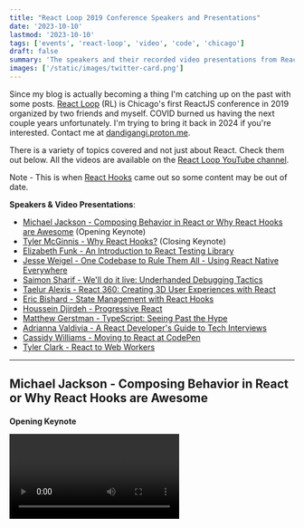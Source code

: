 ```yaml
---
title: "React Loop 2019 Conference Speakers and Presentations"
date: '2023-10-10'
lastmod: '2023-10-10'
tags: ['events', 'react-loop', 'video', 'code', 'chicago']
draft: false
summary: 'The speakers and their recorded video presentations from React Loop 2019.'
images: ['/static/images/twitter-card.png']
---
```


Since my blog is actually becoming a thing I'm catching up on the past with some posts. [React Loop](https://2019.reactloop.com) (RL) is Chicago's first ReactJS conference in 2019 organized by two friends and myself. COVID burned us having the next couple years unfortunately. I'm trying to bring it back in 2024 if you're interested. Contact me at [dandigangi.proton.me](mailto:dandigangi.proton.me).

There is a variety of topics covered and not just about React. Check them out below. All the videos are available on the [React Loop YouTube channel](https://www.youtube.com/@reactloop6901/videos).

Note - This is when [React Hooks](https://react.dev/reference/react) came out so some content may be out of date.

**Speakers & Video Presentations**:
- [Michael Jackson - Composing Behavior in React or Why React Hooks are Awesome](#mj) (Opening Keynote)
- [Tyler McGinnis - Why React Hooks?](#tmg) (Closing Keynote)
- [Elizabeth Funk - An Introduction to React Testing Library](#ef)
- [Jesse Weigel - One Codebase to Rule Them All - Using React Native Everywhere](#jw)
- [Saimon Sharif - We'll do it live: Underhanded Debugging Tactics](#ss)
- [Taelur Alexis - React 360: Creating 3D User Experiences with React](#ta)
- [Eric Bishard - State Management with React Hooks](#eb)
- [Houssein Djirdeh - Progressive React](#hd)
- [Matthew Gerstman - TypeScript: Seeing Past the Hype](#mg)
- [Adrianna Valdivia - A React Developer's Guide to Tech Interviews](#av)
- [Cassidy Williams - Moving to React at CodePen](#cw)
- [Tyler Clark - React to Web Workers](#tc)

---

## Michael Jackson - Composing Behavior in React or Why React Hooks are Awesome
#### <a name="mj"> </a>
**Opening Keynote**

<Video title="Michael Jackson - Composing Behavior in React or Why React Hooks are Awesome" url="https://www.youtube.com/embed/nUzLlHFVXx0?si=AoMNvTsA5CJVvCAI" />

Michael builds Remix Run at Shopify, created Unpkg, and co-founded React Training. He previously worked at Twitter and Path.

Follow [@mjackson](https://twitter.com/mjackson)

---

## Tyler McGinnis - Why React Hooks?
#### <a name="tmg"> </a>
**Closing Keynote**

<Video title="Tyler McGinnis - Why React Hooks?" url="https://www.youtube.com/embed/3hCge6XFju8?si=GZz8uBIi4WhwI10k" />

Tyler runs a variety of developer products and tools including ui.dev, bytes.dev, react.gg, usehooks.com, and npmtrends.com.

Follow [@tylermcginnis](https://twitter.com/tylermcginnis)

---

## Elizabeth Funk - An Introduction to React Testing Library
#### <a name="ef"> </a>

<Video title="Elizabeth Funk - An Introduction to React Testing Library" url="https://www.youtube.com/embed/9cHlYCS4mAs?si=0lf8Xw00O5GTsoQ1" />

Elizabeth is a former software engineer at Medium and Priceline.

Follow [@elizfunk](https://twitter.com/elizfunk)

---

## Jesse Weigel - One Codebase to Rule Them All - Using React Native Everywhere
#### <a name="jw"> </a>

<Video title="Jesse Weigel - One Codebase to Rule Them All - Using React Native Everywhere" url="https://www.youtube.com/embed/nr2tnoyWB7w?si=u38D2VwGgMyYUUVi" />

Jesse is a senior software engineer at American Express and previously Dick's Sporting Goods.

Follow [@JesseRWeigel](https://twitter.com/JesseRWeigel)

---

## Saimon Sharif - We'll do it live: Underhanded Debugging Tactics
#### <a name="ss"> </a>

<Video title="Saimon Sharif - We'll do it live: Underhanded Debugging Tactics" url="https://www.youtube.com/embed/Gv0G9Vmo4IU?si=k8a0A1_gFbs6YGIw" />

Saimon is an engineering manager at Join Grow Therapy, General Assembly teacher, and previously worked at Rent the Runway.

Follow [@saimonsharif](https://twitter.com/saimonsharif)

---

## Taelur Alexis - React 360: Creating 3D User Experiences with React
#### <a name="ta"> </a>

<Video title="Taelur Alexis - React 360: Creating 3D User Experiences with React" url="https://www.youtube.com/embed/7idBFx7erWA?si=3nb2NueBJJAdRkHc" />

Tae'lur is a successful self taught developer working at Semgrep.

Follow [@TaelurAlexis](https://twitter.com/HANDTaelurAlexisLE)

---

## Eric Bishard - State Management with React Hooks
#### <a name="eb"> </a>

<Video title="Eric Bishard - State Management with React Hooks" url="https://www.youtube.com/embed/HuCWWvgizDg?si=hYfNM61olM6B5jdG" />

Eric is a developer relations manager at MetaMask.

Follow [@httpJunkie](https://twitter.com/httpJunkie)

---

## Houssein Djirdeh - Progressive React
#### <a name="hd"> </a>

<Video title="Houssein Djirdeh - Progressive React" url="https://www.youtube.com/embed/UtjbwpsWFyk?si=K2p59qDydVEqrs9I" />

Houssein is a software engineer at Google working on Chrome. He wants to make the web a better place.

Follow [@hdjirdeh](https://twitter.com/hdjirdeh)

---

## Matthew Gerstman - TypeScript: Seeing Past the Hype
#### <a name="mg"> </a>

<Video title="Adrianna Valdivia - A React Developer's Guide to Tech Interviews" url="https://www.youtube.com/embed/veXkJq0Z2Qk?si=dY6MXxJKvs1mjb7H" />

Matthew is avid web engineer wielding Typescript at DataDog and previously Dropbox. He loves generics.

Follow [@MatthewGerstman](https://twitter.com/MatthewGerstman)

---

## Adrianna Valdivia - A React Developer's Guide to Tech Interviews
#### <a name="av"> </a>

<Video title="Adrianna Valdivia - A React Developer's Guide to Tech Interviews" url="https://www.youtube.com/embed/kS3CHGnqcIc?si=L2qQsFyAPEEuJ4w2" />

---

## Cassidy Williams - Moving to React at CodePen
#### <a name="cw"> </a>

<Video title="Cassidy Williams - Moving to React at CodePen" url="https://www.youtube.com/embed/ALYzDeMdZug?si=klo23MhsMuN_uWOW" />

Cassidy makes memes, dreams, and software. She is the CTO at Contenda, previously CodePen, and is obssessed with mechanical keyboards.

Follow [@cassidoo](https://twitter.com/cassidoo)

---

## Tyler Clark - React to Web Workers
#### <a name="tc"> </a>

<Video title="React to Web Workers" url="https://www.youtube.com/embed/pcYuOOe-kbw?si=7d4uxZwFME4F2ObG" />

Tyler is a developer relations engineer at Okta and instructor at EggHead.io.

Follow [@iamtylerwclark](https://twitter.com/iamtylerwclark)
